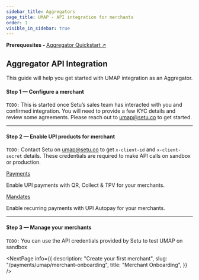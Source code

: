 ```yaml
---
sidebar_title: Aggregators
page_title: UMAP - API integration for merchants
order: 1
visible_in_sidebar: true
---
```



<Card padding="nano" shape="rounded" marginBottom="micro">
    <Text size="medium" marginBottom="none" paddingRight="medium"> 
        <strong>Prerequesites - </strong>
        <a href="/payments/umap/quickstart/aggregators" target="_blank">
            Aggregator Quickstart ↗ 
        </a>
    </Text>
</Card>

## Aggregator API Integration

This guide will help you get started with UMAP integration as an Aggregator.

#### Step 1 — Configure a merchant

`TODO:`
This is started once Setu’s sales team has interacted with you and confirmed integration. You will need to provide a few KYC details and review some agreements. Please reach out to <a href="">umap@setu.co</a> to get started.

<hr class="primary" />

#### Step 2 — Enable UPI products for merchant

`TODO:`
Contact Setu on <a href="">umap@setu.co</a> to get `x-client-id` and `x-client-secret` details. These credentials are required to make API calls on sandbox or production.

<Row>
    <Portion desktopSpan="half">
        <Card padding="small" shape="rounded">
            <a href="/payments/umap/payments" target="_blank">
                Payments
            </a>
            <p>
                Enable UPI payments with QR, Collect & TPV for your merchants.
            </p>
        </Card>
    </Portion>
    <Portion desktopSpan="half">
        <Card padding="small" shape="rounded">
            <a href="/payments/umap/mandates" target="_blank">
                Mandates
            </a>
            <p>
                Enable recurring payments with UPI Autopay for your merchants.
            </p>
        </Card>
    </Portion>
</Row>

<hr class="primary" />

#### Step 3 — Manage your merchants

`TODO:`
You can use the API credentials provided by Setu to test UMAP on sandbox

<NextPage
    info={{
        description:
            "Create your first merchant",
        slug: "/payments/umap/merchant-onboarding",
        title: "Merchant Onboarding",
    }}
/>

